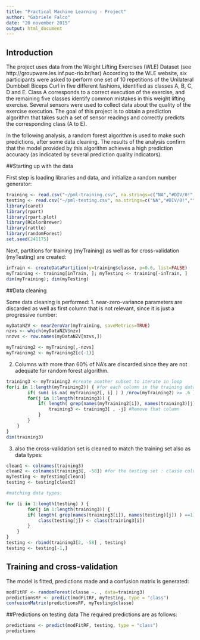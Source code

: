 ```yaml
---
title: "Practical Machine Learning - Project"
author: "Gabriele Falco"
date: "20 november 2015"
output: html_document
---
```

## Introduction

The project uses data from the Weight Lifting Exercises (WLE) Dataset (see http://groupware.les.inf.puc-rio.br/har) According to the WLE website, six participants were asked to perform one set of 10 repetitions of the Unilateral Dumbbell Biceps Curl in five different fashions, identified as classes A, B, C, D and E. Class A corresponds to a correct execution of the exercise, and the remaining five classes identify common mistakes in this weight lifting exercise. Several sensors were used to collect data about the quality of the exercise execution. The goal of this project is to obtain a prediction algorithm that takes such a set of sensor readings and correctly predicts the corresponding class (A to E).

In the following analysis, a random forest algorithm is used to make such predictions, after some data cleaning. The results of the analysis confirm that the model provided by this algorithm achieves a high prediction accuracy (as indicated by several prediction quality indicators).

##Starting up with the data

First step is loading libraries and data, and initialize a random number generator:

```r
training <- read.csv("~/pml-training.csv", na.strings=c("NA","#DIV/0!",""))
testing <- read.csv("~/pml-testing.csv", na.strings=c("NA","#DIV/0!",""))
library(caret)
library(rpart)
library(rpart.plot)
library(RColorBrewer)
library(rattle)
library(randomForest)
set.seed(241175)
```

Next, partitions for training (myTraining) as well as for cross-validation (myTesting) are created:

```r
inTrain <- createDataPartition(y=training$classe, p=0.6, list=FALSE)
myTraining <- training[inTrain, ]; myTesting <- training[-inTrain, ]
dim(myTraining); dim(myTesting)
```

##Data cleaning

Some data cleaning is performed:
1. near-zero-variance parameters are discarded as well as first column that is not relevant, since it is just a progressive number:
```r
myDataNZV <- nearZeroVar(myTraining, saveMetrics=TRUE)
nzvs <- which(myDataNZV$nzv)
nnzvs <- row.names(myDataNZV[nzvs,])

myTraining2 <- myTraining[,-nzvs]
myTraining2 <- myTraining2[c(-1)]
```

2. Columns with more than 60% of NA's are discarded since they are not adequate for random forest algorithm.

```r
training3 <- myTraining2 #create another subset to iterate in loop
for(i in 1:length(myTraining2)) { #for each column in the training dataset...
        if( sum( is.na( myTraining2[, i] ) ) /nrow(myTraining2) >= .6 ) { #if num.of NAs > 60% of total observations
        for(j in 1:length(training3)) {
            if( length( grep(names(myTraining2[i]), names(training3)[j]) ) ==1)  { #if the columns are the same:
                training3 <- training3[ , -j] #Remove that column
            }   
        } 
    }
}
dim(training3)
```

3. also the cross-validation set is cleaned to match the training set also as data types:

```r
clean1 <- colnames(training3)
clean2 <- colnames(training3[, -58]) #for the testing set : classe column removed
myTesting <- myTesting[clean1]
testing <- testing[clean2]

#matching data types:

for (i in 1:length(testing) ) {
        for(j in 1:length(training3)) {
        if( length( grep(names(training3[i]), names(testing)[j]) ) ==1)  {
            class(testing[j]) <- class(training3[i])
        }      
    }      
}
testing <- rbind(training3[2, -58] , testing) 
testing <- testing[-1,]

```

## Training and cross-validation

The model is fitted, predictions made and a confusion matrix is generated:
```r
modFitRF <- randomForest(classe ~. , data=training3)
predictionsRF <- predict(modFitRF, myTesting, type = "class")
confusionMatrix(predictionsRF, myTesting$classe)

```


##Predictions on testing data
The required predictions are as follows:
```r
predictions <- predict(modFitRF, testing, type = "class")
predictions

```
